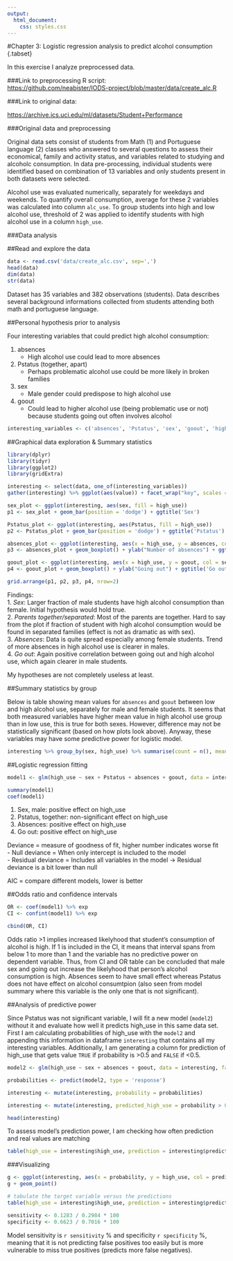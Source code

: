 ```yaml
---
output:
  html_document:
    css: styles.css
---
```


#Chapter 3: Logistic regression analysis to predict alcohol consumption {.tabset}

In this exercise I analyze preprocessed data.  

###Link to preprocessing R script:  
<https://github.com/neabister/IODS-project/blob/master/data/create_alc.R>
  
###Link to original data:  

<https://archive.ics.uci.edu/ml/datasets/Student+Performance>
  

###Original data and preprocessing  

Original data sets consist of students from Math (1) and Portuguese language (2) classes who answered to several questions to assess their economical, family and activity status, and variables related to studying and alcoholc consumption. In data pre-processing, individual students were identified based on combination of 13 variables and only students present in both datasets were selected.  

Alcohol use was evaluated numerically, separately for weekdays and weekends. To quantify overall consumption, average for these 2 variables was calculated into column `alc_use`. To group students into high and low alcohol use, threshold of 2 was applied to identify students with high alcohol use in a column `high_use`.

###Data analysis

##Read and explore the data

```r
data <- read.csv('data/create_alc.csv', sep=',')
head(data)
dim(data)
str(data)


```

Dataset has 35 variables and 382 observations (students). Data describes several background informations collected from students attending both math and portuguese language.

##Personal hypothesis prior to analysis

Four interesting variables that could predict high alcohol consumption:

1.  absences
    + High alcohol use could lead to more absences
2.  Pstatus (together, apart)
    + Perhaps problematic alcohol use could be more likely in broken families
3.  sex
    + Male gender could predispose to high alcohol use
4.  goout
    + Could lead to higher alcohol use (being problematic use or not) because students going out often involves alcohol
    
```r
interesting_variables <- c('absences', 'Pstatus', 'sex', 'goout', 'high_use')
```

##Graphical data exploration & Summary statistics

```r
library(dplyr)
library(tidyr)
library(ggplot2)
library(gridExtra)

interesting <- select(data, one_of(interesting_variables))
gather(interesting) %>% ggplot(aes(value)) + facet_wrap("key", scales = "free") + geom_bar()

sex_plot <- ggplot(interesting, aes(sex, fill = high_use))
p1 <- sex_plot + geom_bar(position = 'dodge') + ggtitle('Sex')

Pstatus_plot <- ggplot(interesting, aes(Pstatus, fill = high_use))
p2 <- Pstatus_plot + geom_bar(position = 'dodge') + ggtitle('Pstatus')

absences_plot <- ggplot(interesting, aes(x = high_use, y = absences, col = sex))
p3 <- absences_plot + geom_boxplot() + ylab("Number of absences") + ggtitle('Absences')

goout_plot <- ggplot(interesting, aes(x = high_use, y = goout, col = sex))
p4 <- goout_plot + geom_boxplot() + ylab("Going out") + ggtitle('Go out')

grid.arrange(p1, p2, p3, p4, nrow=2)

```

Findings:  
1.  *Sex*: Larger fraction of male students have high alcohol consumption than female. Initial hypothesis would hold true.  
2.  *Parents together/separated*: Most of the parents are together. Hard to say from the plot if fraction of student with high alcohol consumption would be found in separated families (effect is not as dramatic as with sex).  
3.  *Absences*: Data is quite spread especially among female students. Trend of more absences in high alcohol use is clearer in males.  
4.  *Go out*: Again positive correlation between going out and high alcohol use, which again clearer in male students.  

My hypotheses are not completely useless at least.

##Summary statistics by group

Below is table showing mean values for `absences` and `goout` between low and high alcohol use, separately for male and female students.
It seems that both measured variables have higher mean value in high alcohol use group than in low use, this is true for both sexes. However, difference may not be statistically significant (based on how plots look above). Anyway, these variables may have some predictive power for logistic model.

```r

interesting %>% group_by(sex, high_use) %>% summarise(count = n(), mean_absences = mean(absences), mean_goout = mean(goout))


```

##Logistic regression fitting

```r
model1 <- glm(high_use ~ sex + Pstatus + absences + goout, data = interesting, family = 'binomial')

summary(model1)
coef(model1)

```

1.  Sex, male: positive effect on high_use  
2.  Pstatus, together: non-significant effect on high_use  
3.  Absences: positive effect on high_use  
4.  Go out: positive effect on high_use  
  
Deviance = measure of goodness of fit, higher number indicates worse fit  
  - Null deviance = When only intercept is included to the model  
  - Residual deviance = Includes all variables in the model -> Residual deviance is a bit lower than null 

AIC = compare different models, lower is better

##Odds ratio and confidence intervals

```r
OR <- coef(model1) %>% exp
CI <- confint(model1) %>% exp

cbind(OR, CI)

```

Odds ratio >1 implies increased likelyhood that student's consumption of alcohol is high. If 1 is included in the CI, it means that interval spans from below 1 to more than 1 and the variable has no predictive power on dependent variable. Thus, from CI and OR table can be concluded that male sex and going out increase the likelyhood that person's alcohol consumption is high. Absences seem to have small effect whereas Pstatus does not have effect on alcohol consumtpion (also seen from model summary where this variable is the only one that is not significant).

##Analysis of predictive power

Since Pstatus was not significant variable, I will fit a new model (`model2`) without it and evaluate how well it predicts high_use in this same data set.
First I am calculating probabilities of high_use with the `model2` and appending this information in dataframe `interesting` that contains all my interesting variables. Additionally, I am generating a column for prediction of high_use that gets value `TRUE` if probability is >0.5 and `FALSE` if <0.5.


```r
model2 <- glm(high_use ~ sex + absences + goout, data = interesting, family = 'binomial')

probabilities <- predict(model2, type = 'response')

interesting <- mutate(interesting, probability = probabilities)

interesting <- mutate(interesting, predicted_high_use = probability > 0.5)

head(interesting)

```

To assess model's prediction power, I am checking how often prediction and real values are matching

```r
table(high_use = interesting$high_use, prediction = interesting$predicted_high_use)
```

###Visualizing 

```r
g <- ggplot(interesting, aes(x = probability, y = high_use, col = predicted_high_use))
g + geom_point()

```

```r
# tabulate the target variable versus the predictions
table(high_use = interesting$high_use, prediction = interesting$predicted_high_use) %>% prop.table %>% addmargins

sensitivity <- 0.1283 / 0.2984 * 100
specificity <- 0.6623 / 0.7016 * 100

```

Model sensitivity is `r sensitivity` % and specificity `r specificity` %, meaning that it is not predicting false positives too easily but is more vulnerable to miss true positives (predicts more false negatives).

